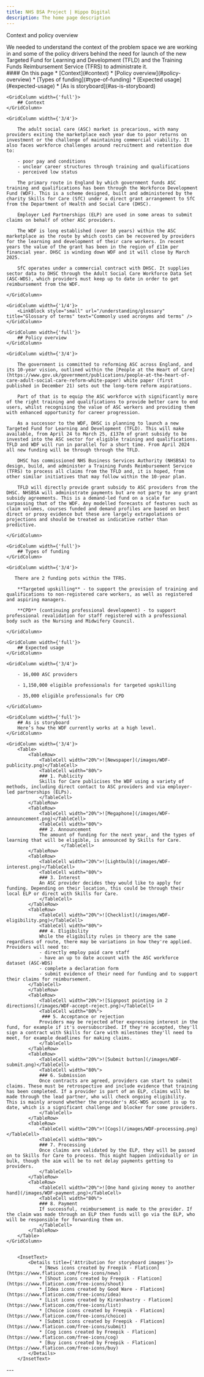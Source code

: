 ```yaml
---
title: NHS BSA Project | Hippo Digital
description: The home page description
---
```


<Heading caption='Understanding the problem' tag='h1'>Context and policy overview</Heading>

<GridRow>
    <GridColumn width={'2/3'}>
        <LeadParagraph>
            We needed to understand the context of the problem space we are working in and some of the policy drivers behind the need for launch of the new Targeted Fund for Learning and Development (TFLD) and the Training Funds Reimbursement Service (TFRS) to administrate it.
        </LeadParagraph>
    </GridColumn>
    <GridColumn width={'1/3'}>
        <nav className="in-page-nav">
            #### On this page
            * [Context](#context)
            * [Policy overview](#policy-overview)
            * [Types of funding](#type-of-funding)
            * [Expected usage](#expected-usage)
            * [As is storyboard](#as-is-storyboard)
        </nav>
    </GridColumn>
</GridRow>

<GridRow>

    <GridColumn width={'full'}>
        ## Context
    </GridColumn>

    <GridColumn width={'3/4'}>

        The adult social care (ASC) market is precarious, with many providers exiting the marketplace each year due to poor returns on investment or the challenge of maintaining commercial viability. It also faces workforce challenges around recruitment and retention due to:

        - poor pay and conditions
        - unclear career structures through training and qualifications
        - perceived low status

        The primary route in England by which government funds ASC training and qualifications has been through the Workforce Development Fund (WDF). This is a scheme designed, built and administered by the charity Skills for Care (SfC) under a direct grant arrangement to SfC from the Department of Health and Social Care (DHSC).

        Employer Led Partnerships (ELP) are used in some areas to submit claims on behalf of other ASC providers.

        The WDF is long established (over 10 years) within the ASC marketplace as the route by which costs can be recovered by providers for the learning and development of their care workers. In recent years the value of the grant has been in the region of £11m per financial year. DHSC is winding down WDF and it will close by March 2025.

        SfC operates under a commercial contract with DHSC. It supplies sector data to DHSC through the Adult Social Care Workforce Data Set (ASC-WDS), which providers must keep up to date in order to get reimbursement from the WDF.
    
    </GridColumn>

    <GridColumn width={'1/4'}>
        <LinkBlock style="small" url="/understanding/glossary" title="Glossary of terms" text="Commonly used acronyms and terms" />
    </GridColumn>

</GridRow>

<GridRow>

    <GridColumn width={'full'}>
        ## Policy overview
    </GridColumn>

    <GridColumn width={'3/4'}>

        The government is committed to reforming ASC across England, and its 10-year vision, outlined within the [People at the Heart of Care](https://www.gov.uk/government/publications/people-at-the-heart-of-care-adult-social-care-reform-white-paper) white paper (first published in December 21) sets out the long-term reform aspirations.

        Part of that is to equip the ASC workforce with significantly more of the right training and qualifications to provide better care to end users, whilst recognising the value of ASC workers and providing them with enhanced opportunity for career progression. 

        As a successor to the WDF, DHSC is planning to launch a new Targeted Fund for Learning and Development (TFLD). This will make available, from April 24 to March 25, £137m of grant subsidy to be invested into the ASC sector for eligible training and qualifications. TFLD and WDF will run in parallel for a short time. From April 2024 all new funding will be through through the TFLD.

        DHSC has commissioned NHS Business Services Authority (NHSBSA) to design, build, and administer a Training Funds Reimbursement Service (TFRS) to process all claims from the TFLD and, it is hoped, from other similar initiatives that may follow within the 10-year plan.

        TFLD will directly provide grant subsidy to ASC providers from the DHSC. NHSBSA will administrate payments but are not party to any grant subsidy agreements. This is a demand-led fund on a scale far surpassing that of the WDF. Any modelled forecasts of features such as claim volumes, courses funded and demand profiles are based on best direct or proxy evidence but these are largely extrapolations or projections and should be treated as indicative rather than predictive.  

    </GridColumn>

</GridRow>

<GridRow>

    <GridColumn width={'full'}>
        ## Types of funding
    </GridColumn>

    <GridColumn width={'3/4'}>

       There are 2 funding pots within the TFRS.

        **Targeted upskilling** - to support the provision of training and qualifications to non-registered care workers, as well as registered and aspiring managers.

        **CPD** (continuing professional development) - to support professional revalidation for staff registered with a professional body such as the Nursing and Midwifery Council.

    </GridColumn>

</GridRow>

<GridRow>

    <GridColumn width={'full'}>
        ## Expected usage
    </GridColumn>

    <GridColumn width={'3/4'}>

        - 16,000 ASC providers

        - 1,150,000 eligible professionals for targeted upskilling

        - 35,000 eligible professionals for CPD

    </GridColumn>

</GridRow>


<GridRow>

    <GridColumn width={'full'}>
        ## As is storyboard
        Here’s how the WDF currently works at a high level.
    </GridColumn>

    <GridColumn width={'3/4'}>
        <Table>
            <TableRow>
                <TableCell width="20%">![Newspaper](/images/WDF-publicity.png)</TableCell>
                <TableCell width="80%">
                ### 1. Publicity
                Skills for Care publicises the WDF using a variety of methods, including direct contact to ASC providers and via employer-led partnerships (ELPs).
                </TableCell>
            </TableRow>
            <TableRow>
                <TableCell width="20%">![Megaphone](/images/WDF-announcement.png)</TableCell>
                <TableCell width="80%">
                ### 2. Announcement
                The amount of funding for the next year, and the types of learning that will be eligible, is announced by Skills for Care.
                        </TableCell>
            </TableRow>
            <TableRow>
                <TableCell width="20%">![Lightbulb](/images/WDF-interest.png)</TableCell>
                <TableCell width="80%">
                ### 3. Interest
                An ASC provider decides they would like to apply for funding. Depending on their location, this could be through their local ELP or direct with Skills for Care.
                </TableCell>
            </TableRow>
            <TableRow>
                <TableCell width="20%">![Checklist](/images/WDF-eligibility.png)</TableCell>
                <TableCell width="80%">
                ### 4. Eligibility
                While the eligibility rules in theory are the same regardless of route, there may be variations in how they're applied. Providers will need to:
                - directly employ paid care staff
                - have an up to date account with the ASC workforce dataset (ASC-WDS)
                - complete a declaration form
                - submit evidence of their need for funding and to support their claims for reimbursement.
            </TableCell>
            </TableRow>
            <TableRow>
                <TableCell width="20%">![Signpost pointing in 2 directions](/images/WDF-accept-reject.png)</TableCell>
                <TableCell width="80%">
                 ### 5. Acceptance or rejection
                Providers may be rejected after expressing interest in the fund, for example if it's oversubscribed. If they're accepted, they'll sign a contract with Skills for Care with milestones they'll need to meet, for example deadlines for making claims.
                </TableCell>
            </TableRow>
            <TableRow>
                <TableCell width="20%">![Submit button](/images/WDF-submit.png)</TableCell>
                <TableCell width="80%">
                ### 6. Submission
                Once contracts are agreed, providers can start to submit claims. These must be retrospective and include evidence that training has been completed. If a provider is part of an ELP, claims will be made through the lead partner, who will check ongoing eligibility. This is mainly around whether the provider's ASC-WDS account is up to date, which is a significant challenge and blocker for some providers.
                </TableCell>
            </TableRow>
            <TableRow>
                <TableCell width="20%">![Cogs](/images/WDF-processing.png)</TableCell>
                <TableCell width="80%">
                ### 7. Processing
                Once claims are validated by the ELP, they will be passed on to Skills for Care to process. This might happen individually or in bulk, though the aim will be to not delay payments getting to providers.
                </TableCell>
            </TableRow>
            <TableRow>
                <TableCell width="20%">![One hand giving money to another hand](/images/WDF-payment.png)</TableCell>
                <TableCell width="80%">
                ### 8. Payment
                If successful, reimbursement is made to the provider. If the claim was made through an ELP then funds will go via the ELP, who will be responsible for forwarding them on.
                </TableCell>
            </TableRow>
        </Table>
    </GridColumn>


        <InsetText>
            <Details title={'Attribution for storyboard images'}>
                * [News icons created by Freepik - Flaticon](https://www.flaticon.com/free-icons/news)
                * [Shout icons created by Freepik - Flaticon](https://www.flaticon.com/free-icons/shout)
                * [Idea icons created by Good Ware - Flaticon](https://www.flaticon.com/free-icons/idea)
                * [List icons created by Kiranshastry - Flaticon](https://www.flaticon.com/free-icons/list)
                * [Choice icons created by Freepik - Flaticon](https://www.flaticon.com/free-icons/choice)
                * [Submit icons created by Freepik - Flaticon](https://www.flaticon.com/free-icons/submit)
                * [Cog icons created by Freepik - Flaticon](https://www.flaticon.com/free-icons/cog)
                * [Buy icons created by Freepik - Flaticon](https://www.flaticon.com/free-icons/buy)
            </Details>
        </InsetText>

</GridRow>

<GridRow>
    <GridColumn width={'full'}>
        ---
    </GridColumn>
</GridRow>

<GridRow>
    <GridColumn width={'1/2'}>
        <LinkBlock style="prev" url="/" title="Home" text="Back to the start page" />
    </GridColumn>
    <GridColumn width={'1/2'}>
        <LinkBlock style="next" url="/understanding/problem" title="Understanding the problem" text="The problem" />
    </GridColumn>
</GridRow>
